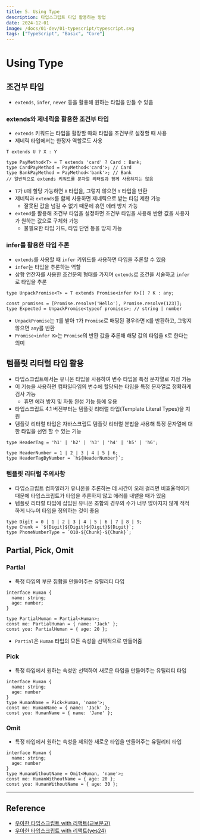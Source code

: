 ```yaml
---
title: 5. Using Type
description: 타입스크립트 타입 활용하는 방법
date: 2024-12-01
image: /docs/01-dev/01-typescript/typescript.svg
tags: ["TypeScript", "Basic", "Core"]
---
```


# Using Type

## 조건부 타입

- `extends`, `infer`, `never` 등을 활용해 원하는 타입을 만들 수 있음

### extends와 제네릭을 활용한 조건부 타입

- `extends` 키워드는 타입을 활장할 때와 타입을 조건부로 설정할 때 사용
- 제네릭 타입에서는 한정자 역할로도 사용

```tsx title="extends" showLineNumbers
T extends U ? X : Y

type PayMethod<T> = T extends 'card' ? Card : Bank;
type CardPayMethod = PayMethod<'card'>; // Card
type BankPayMethod = PayMethod<'bank'>; // Bank
// 일반적으로 extends 키워드를 문자열 리터럴과 함께 사용하지는 않음
```

- `T`가 `U`에 할당 가능하면 `X` 타입을, 그렇지 않으면 `Y` 타입을 반환
- 제네릭과 `extends`를 함께 사용하면 제네릭으로 받는 타입 제한 가능
  - 잘못된 값을 넘길 수 없기 때문에 휴먼 에러 방지 가능
- `extend`를 활용해 조건부 타입을 설정하면 조건부 타입을 사용해 반환 값을 사용자가 원하는 값으로 구체화 가능
  - 불필요한 타입 가드, 타입 단언 등을 방지 가능

### infer를 활용한 타입 추론

- `extends`를 사용할 때 `infer` 키워드를 사용하면 타입을 추론할 수 있음
- `infer`는 타입을 추론하는 역할
- 삼항 연잔자를 사용한 조건문의 형태를 가지며 `extends`로 조건을 서술하고 `infer`로 타입을 추론

```tsx title="infer" showLineNumbers
type UnpackPromise<T> = T extends Promise<infer K>[] ? K : any;

const promises = [Promise.resolve('Hello'), Promise.resolve(123)];
type Expected = UnpackPromise<typeof promises>; // string | number
```

- `UnpackPromise`는 `T`를 받아 `T`가 `Promise`로 매핑된 경우라면 `K`를 반환하고, 그렇지 않으면 `any`를 반환
- `Promise<infer K>`는 `Promise`의 반환 값을 추론해 해당 값의 타입을 `K`로 한다는 의미

## 템플릿 리터럴 타입 활용

- 타입스크립트에서는 유니온 타입을 사용하여 변수 타입을 특정 문자열로 지정 가능
- 이 기능을 사용하면 컴파일타임의 변수에 할당되는 타입을 특정 문자열로 정확하게 검사 가능
  - 휴먼 에러 방지 및 자동 완성 기능 등에 유용
- 타입스크립트 4.1 버전부터는 템플릿 리터럴 타입(Template Literal Types)을 지원
- 템플릿 리터럴 타입은 자바스크립트 템플릿 리터럴 분법을 사용해 특정 문자열에 대한 타입을 선언 할 수 있는 기능

```tsx title="Template Literal Types" showLineNumbers
type HeaderTag = 'h1' | 'h2' | 'h3' | 'h4' | 'h5' | 'h6';

type HeaderNumber = 1 | 2 | 3 | 4 | 5 | 6;
type HeaderTagByNumber = `h${HeaderNumber}`;
```

### 템플릿 리터럴 주의사항

- 타입스크립트 컴파일러가 유니온을 추론하는 데 시간이 오래 걸리면 비효율적이기 때문에
  타입스크립트가 타입을 추론하지 않고 에러를 내뱉을 때가 있음
- 템플릿 리터럴 타입에 삽입된 유니온 조합의 경우의 수가 너무 많아지지 않게 적적하게 나누어 타입을 정의하는 것이 좋음

```tsx title="에러 가능 코드" showLineNumbers
type Digit = 0 | 1 | 2 | 3 | 4 | 5 | 6 | 7 | 8 | 9;
type Chunk = `${Digit}${Digit}${Digit}${Digit}`;
type PhoneNumberType = `010-${Chunk}-${Chunk}`;
```

## Partial, Pick, Omit

### Partial

- 특정 타입의 부분 집합을 만들어주는 유틸리티 타입

```tsx title="Partial" showLineNumbers
interface Human {
  name: string;
  age: number;
}

type PartialHuman = Partial<Human>;
const me: PartialHuman = { name: 'Jack' };
const you: PartialHuman = { age: 20 };
```

- `Partial`은 `Human` 타입의 모든 속성을 선택적으로 만들어줌

### Pick

- 특정 타입에서 원하는 속성만 선택하여 새로운 타입을 만들어주는 유틸리티 타입

```tsx title="Pick"
interface Human {
  name: string;
  age: number
}
type HumanName = Pick<Human, 'name'>;
const me: HumanName = { name: 'Jack' };
const you: HumanName = { name: 'Jane' };
```

### Omit

- 특정 타입에서 원하는 속성을 제외한 새로운 타입을 만들어주는 유틸리티 타입

```tsx title="Omit"
interface Human {
  name: string;
  age: number
}
type HumanWithoutName = Omit<Human, 'name'>;
const me: HumanWithoutName = { age: 20 };
const you: HumanWithoutName = { age: 30 };
```

---

## Reference

- [우아한 타입스크립트 with 리액트(교보문고)](https://product.kyobobook.co.kr/detail/S000210716282)
- [우아한 타입스크립트 with 리액트(yes24)](https://www.yes24.com/Product/Goods/123049083)
